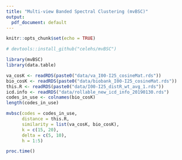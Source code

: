 ```yaml
---
title: "Multi-view Banded Spectral Clustering (mvBSC)"
output:
  pdf_document: default
---
```


```r
knitr::opts_chunk$set(echo = TRUE)
```

```r
# devtools::install_github("celehs/mvBSC")
```

```r
library(mvBSC)
library(data.table)
```

```r
va_cosK <- readRDS(paste0("data/va_I00-I25_cosineMat.rds")) 
bio_cosK <- readRDS(paste0("data/biobank_I00-I25_cosineMat.rds"))
this.R <- readRDS(paste0("data/I00-I25_distR_wt_avg_1.rds"))
icd.info <- readRDS("data/rollable_new_icd_info_20190130.rds")
codes_in_use <- colnames(bio_cosK)
length(codes_in_use)
```

```r
mvbsc(codes = codes_in_use, 
      distance = this.R, 
      similarity = list(va_cosK, bio_cosK), 
      k = c(15, 20),
      delta = c(5, 10),
      h = 1:5)
```

```r
proc.time()
```
